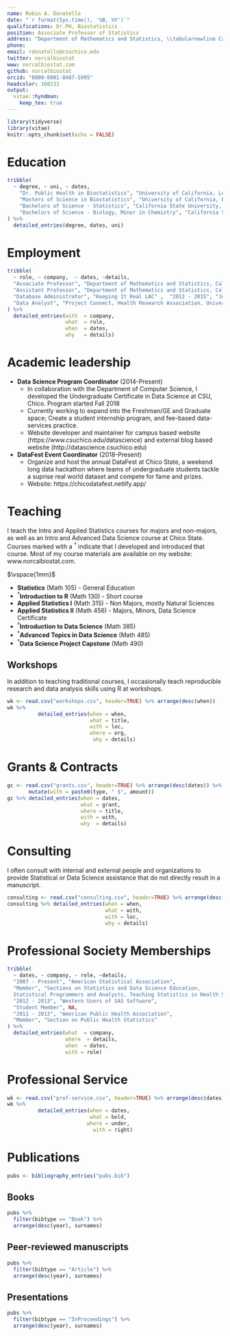 ```yaml
---
name: Robin A. Donatello
date: "`r format(Sys.time(), '%B, %Y')`"
qualifications: Dr.PH, Biostatistics
position: Associate Professor of Statistics
address: "Department of Mathematics and Statistics, \\tabularnewline California State University, Chico"
phone: 
email: rdonatello@csuchico.edu
twitter: norcalbiostat
www: norcalbiostat.com
github: norcalbiostat
orcid: "0000-0001-8487-5995"
headcolor: 168233
output: 
  vitae::hyndman:
    keep_tex: true
---
```


```r
library(tidyverse)
library(vitae)
knitr::opts_chunk$set(echo = FALSE)
```

# Education
```r
tribble(
  ~ degree, ~ uni, ~ dates,
    "Dr. Public Health in Biostatistics", "University of California, Los Angeles", "2007 - 2013", 
    "Masters of Science in Biostatistics", "University of California, Los Angeles",  "2005 - 2007",
    "Bachelors of Science - Statistics", "California State University, Chico",  "2001 - 2005",
    "Bachelors of Science - Biology, Minor in Chemistry", "California State University, Chico", "2001 - 2005", 
) %>% 
  detailed_entries(degree, dates, uni)
```



# Employment

```r
tribble(
  ~ role, ~ company,  ~ dates, ~details,
  "Associate Professor", "Department of Mathematics and Statistics, California State University, Chico",  "2020 - Present", NA,
  "Assistant Professor", "Department of Mathematics and Statistics, California State University, Chico",  "2014 - 2020", NA,
  "Database Administrator", "Keeping It Real LAC" ,  "2012 - 2015", "Joint employment between the Institute for Health Promotion and Disease Prevention Research, University of Southern California and the Los Angeles County Department of Public Health, HIV and STD Program Office",
  "Data Analyst", "Project Connect, Health Research Association, University of Southern California",  "2007 - 2012",NA,
) %>% 
  detailed_entries(with  = company, 
                   what  = role, 
                   when  = dates, 
                   why   = details)
```

# Academic leadership
* **Data Science Program Coordinator** (2014-Present)
    - In collaboration with the Department of Computer Science, I developed the Undergraduate Certificate in Data Science at CSU, Chico. Program started Fall 2018
    - Currently working to expand into the Freshman/GE and Graduate space; Create a student internship program, and fee-based data-services practice. 
    - Website developer and maintainer for campus based website (https://www.csuchico.edu/datascience) and external blog based website (http://datascience.csuchico.edu)
* **DataFest Event Coordinator** (2018-Present)
  - Organize and host the annual DataFest at Chico State, a weekend long data hackathon where teams of undergraduate students tackle a suprise real world dataset and compete for fame and prizes. 
  - Website: https://chicodatafest.netlify.app/ 

# Teaching 

I teach the Intro and Applied Statistics courses for majors and non-majors, as well as an Intro and Advanced Data Science course at Chico State. Courses marked with a $^{\dagger}$ indicate that I developed and introduced that course. Most of my course materials are available on my website: www.norcalbiostat.com. 

$\vspace{1mm}$

* **Statistics** (Math 105) - General Education
* $^{\dagger}$**Introduction to R** (Math 130) - Short course
* **Applied Statistics I** (Math 315) - Non Majors, mostly Natural Sciences
* **Applied Statistics II** (Math 456) - Majors, Minors, Data Science Certificate
* $^{\dagger}$**Introduction to Data Science** (Math 385)
* $^{\dagger}$**Advanced Topics in Data Science** (Math 485)
* $^{\dagger}$**Data Science Project Capstone** (Math 490)

\newpage

## Workshops
In addition to teaching traditional courses, I occasionally teach reproducible research and data analysis skills using R at workshops.


```r
wk <- read.csv("workshops.csv", header=TRUE) %>% arrange(desc(when))
wk %>% 
          detailed_entries(when = when, 
                           what = title,
                           with = loc, 
                           where = org, 
                            why = details)
```

# Grants & Contracts

```r
gc <- read.csv("grants.csv", header=TRUE) %>% arrange(desc(dates)) %>%
       mutate(with = paste0(type, " $", amount))
gc %>% detailed_entries(when = dates, 
                        what = grant, 
                        where = title, 
                        with = with,
                        why  = details)
```

\newpage

# Consulting
I often consult with internal and external people and organizations to provide Statistical or Data Science assistance that do not directly result in a manuscript. 

```r
consulting <- read.csv("consulting.csv", header=TRUE) %>% arrange(desc(when))
consulting %>% detailed_entries(when = when, 
                                what = with, 
                                with = loc, 
                                why = details)
```


# Professional Society Memberships

```r
tribble(
  ~ dates, ~ company, ~ role, ~details, 
  "2007 - Present", "American Statistical Association", 
  "Member", "Sections on Statistics and Data Science Education, 
  Statistical Programmers and Analysts, Teaching Statistics in Health Sciences",
  "2012 - 2013", "Western Users of SAS Software", 
  "Student Member", NA, 
  "2011 - 2013", "American Public Health Association", 
  "Member", "Section on Public Health Statistics"
) %>% 
  detailed_entries(what  = company, 
                   where  = details, 
                   when  = dates,
                   with = role)
```

# Professional Service

```r
wk <- read.csv("prof-service.csv", header=TRUE) %>% arrange(desc(dates))
wk %>% 
          detailed_entries(when = dates, 
                           what = bold, 
                          where = under, 
                            with = right)
```

\newpage

# Publications

```r
pubs <- bibliography_entries("pubs.bib")
```

## Books

```r
pubs %>%
  filter(bibtype == "Book") %>%
  arrange(desc(year), surnames)
```

## Peer-reviewed manuscripts

```r
pubs %>%
  filter(bibtype == "Article") %>%
  arrange(desc(year), surnames)
```

## Presentations

```r
pubs %>%
  filter(bibtype == "InProceedings") %>%
  arrange(desc(year), surnames)
```

